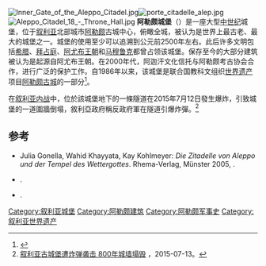 {{noteTA
|1=zh-hans:阿勒颇;zh-hant:阿勒坡;zh-hk:阿勒頗;
}}
{{Infobox military installation
| name           = 阿勒颇城堡<br/>قلعة حلب
| location       = [[叙利亚|叙利亚]][[阿勒颇|阿勒颇]]
| image          = Citadel of Aleppo.jpg
| image_size     = 300px
| coordinates    = {{coord|36.19917|37.16250|type:landmark|display=inline}}
| map_size       = 300
| type           = 城堡
| materials      = [[石灰石|石灰石]]
| open_to_public = 是
}}
[[File:Inner_Gate_of_the_Aleppo_Citadel.jpg|thumb]][[File:porte_citadelle_alep.jpg|thumb]]
[[File:Aleppo_Citadel_18_-_Throne_Hall.jpg|right]]
'''阿勒颇城堡'''（{{lang-ar|قلعة حلب}}）是一座大型[[中世纪|中世纪]]城堡，位于[[叙利亚|叙利亚]]北部城市[[阿勒颇|阿勒颇]]古城中心，俯瞰全城，被认为是世界上最古老、最大的城堡之一。城堡的使用至少可以追溯到公元前2500年左右。此后许多文明包括[[希腊|希腊]]、[[拜占庭帝国|拜占庭]]、[[阿尤布王朝|阿尤布王朝]]和[[马穆鲁克|马穆鲁克]]都曾占领该城堡。保存至今的大部分建筑被认为是起源自阿尤布王朝。在2000年代，阿迦汗文化信托与阿勒颇考古协会合作，进行广泛的保护工作。自1986年以来，该城堡是联合国教科文组织[[世界遗产|世界遗产]]项目[[阿勒颇古城|阿勒颇古城]]的一部分<ref>{{cite web |title=Ancient City of Aleppo |url=http://whc.unesco.org/en/list/21 |publisher=UNESCO |accessdate=2012-03-07 |archive-date=2018-12-26 |archive-url=https://web.archive.org/web/20181226065345/http://whc.unesco.org/en/list/21%20 |dead-url=no }}</ref>。

在[[叙利亚内战|叙利亚内战]]中，位於該城堡地下的一條隧道在2015年7月12日發生爆炸，引致城堡的一道圍牆倒塌，敘利亞政府稱反政府軍在隧道引爆炸彈。<ref>[http://news.qq.com/a/20150713/031226.htm 叙利亚古城堡遭炸弹袭击 800年城墙塌毁] {{Wayback|url=http://news.qq.com/a/20150713/031226.htm |date=20151031193241 }}，2015-07-13。</ref>

== 参考 ==
{{reflist|2}}
* Julia Gonella, Wahid Khayyata, Kay Kohlmeyer: ''Die Zitadelle von Aleppo und der Tempel des Wettergottes''. Rhema-Verlag, Münster 2005, {{ISBN|978-3-930454-44-0}}.
*{{Citation|title=The Citadel of Aleppo: Description, History, Site Plan and Visitor Tour (Guidebook)|url=http://archnet.org/library/documents/one-document.jsp?document_id=10623|first1=Julia|last1=Gonnella|publisher=Aga Khan Trust for Culture and the Syrian Directorate-General of Antiquities and Museums|year=2008|isbn=978-2-940212-02-6|deadurl=yes|archiveurl=https://web.archive.org/web/20120609095149/http://archnet.org/library/documents/one-document.jsp?document_id=10623|archivedate=2012-06-09}}.
*{{Citation|title=Syria: Medieval Citadels Between East and West|url=http://archnet.org/library/documents/one-document.jsp?document_id=10541|first1=Stefano|last1=Bianca|publisher=Aga Khan Trust for Culture|year=2007|isbn=978-2-940212-02-6|deadurl=yes|archiveurl=https://web.archive.org/web/20110604200813/http://archnet.org/library/documents/one-document.jsp?document_id=10541|archivedate=2011-06-04}}.

[[Category:叙利亚城堡|Category:叙利亚城堡]]
[[Category:阿勒颇建筑|Category:阿勒颇建筑]]
[[Category:阿勒颇军事史|Category:阿勒颇军事史]]
[[Category:叙利亚世界遗产|Category:叙利亚世界遗产]]